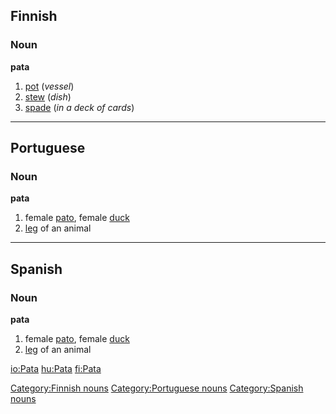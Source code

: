 ==Finnish==
{{Finnish index|pa}}

===Noun===
'''pata'''
# [[pot]] (''vessel'')
# [[stew]] (''dish'')
# [[spade]] (''in a deck of cards'')

----

==Portuguese==

===Noun===
'''pata''' {{f}}

# female [[pato]], female [[duck]]
# [[leg]] of an animal

----

==Spanish==

===Noun===
'''pata''' {{f}}
# female [[pato]], female [[duck]]
# [[leg]] of an animal

[[Category:Finnish nouns]]
[[Category:Portuguese nouns]]
[[Category:Spanish nouns]]

[[io:Pata]]
[[hu:Pata]]
[[fi:Pata]]